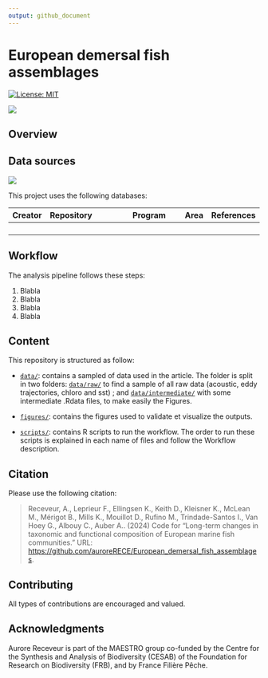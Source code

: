 ```yaml
---
output: github_document
---
```


# European demersal fish assemblages


<!-- badges: start -->

[![License: MIT](https://img.shields.io/badge/License-MIT-yellow.svg)](https://choosealicense.com/licenses/mit/)
<!-- badges: end -->


![](figures/figure0.jpg)


## Overview


## Data sources

![](figures/figure_data_sources.jpg)

This project uses the following  databases:

| Creator         | Repository                                  | Program                  | Area   | References |
| :-------------- | :------------------------------------------ | :----------------------- | :----: | :----:     |
|                 |                                             |                          |        |            |
|                 |                                             |                          |        |            |
|                 |                                             |                          |        |            |
|                 |                                             |                          |        |            |


## Workflow

The analysis pipeline follows these steps:

1.  Blabla
2.  Blabla
3.  Blabla
4.  Blabla


## Content

This repository is structured as follow:


- [`data/`](https://github.com/auroreRECE/European_demersal_fish_assemblages/tree/main/data):
  contains a sampled of data used in the article. The folder is split in
  two folders:
  [`data/raw/`](https://github.com/auroreRECE/European_demersal_fish_assemblages/main/data/raw)
  to find a sample of all raw data (acoustic, eddy trajectories, chloro
  and sst) ; and
  [`data/intermediate/`](https://github.com/auroreRECE/European_demersal_fish_assemblages/tree/main/data/intermediate)
  with some intermediate .Rdata files, to make easily the Figures.

- [`figures/`](https://github.com/auroreRECE/European_demersal_fish_assemblages/tree/main/figures):
  contains the figures used to validate et visualize the outputs.

- [`scripts/`](https://github.com/auroreRECE/European_demersal_fish_assemblages/tree/main/scripts):
  contains R scripts to run the workflow. The order to run these scripts
  is explained in each name of files and follow the Workflow
  description.


## Citation

Please use the following citation:

> Receveur, A., Leprieur F., Ellingsen K., Keith D., Kleisner K., McLean M., Mérigot B., Mills K., Mouillot D., Rufino M., Trindade-Santos I., Van Hoey G., Albouy C., Auber A.. (2024) Code for “Long-term changes in taxonomic and functional composition of European marine fish communities.” URL:
> <https://github.com/auroreRECE/European_demersal_fish_assemblages>.


## Contributing

All types of contributions are encouraged and valued. 

## Acknowledgments

Aurore Receveur is part of the MAESTRO group co-funded by the Centre for the Synthesis and Analysis of Biodiversity (CESAB) of the Foundation for Research on Biodiversity (FRB), and by France Filière Pêche. 

